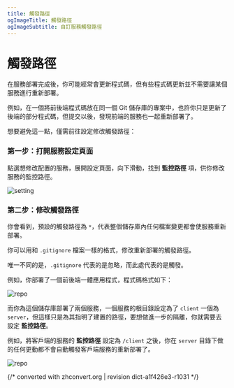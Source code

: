 ```yaml
---
title: 觸發路徑
ogImageTitle: 觸發路徑
ogImageSubtitle: 自訂服務觸發路徑
---
```


# 觸發路徑

在服務部署完成後，你可能經常會更新程式碼，但有些程式碼更新並不需要讓某個服務進行重新部署。

例如，在一個將前後端程式碼放在同一個 Git 儲存庫的專案中，也許你只是更新了後端的部分程式碼，但提交以後，發現前端的服務也一起重新部署了。

想要避免這一點，僅需前往設定修改觸發路徑：

### 第一步：打開服務設定頁面

點選想修改配置的服務，展開設定頁面，向下滑動，找到 **監控路徑** 項，供你修改服務的監控路徑。

![setting](/deploy/watch-path/setting.zh-TW.png)

### 第二步：修改觸發路徑

你會看到，預設的觸發路徑為 `*`，代表整個儲存庫內任何檔案變更都會使服務重新部署。

你可以用和 `.gitignore` 檔案一樣的格式，修改重新部署的觸發路徑。

唯一不同的是，`.gitignore` 代表的是忽略，而此處代表的是觸發。

例如，你部署了一個前後端一體應用程式，程式碼格式如下：

![repo](/deploy/watch-path/repo.png)

而你為這個儲存庫部署了兩個服務，一個服務的根目錄設定為了 `client` 一個為 `server`，但這樣只是為其指明了建置的路徑，要想做進一步的隔離，你就需要去設定 **監控路徑**。

例如，將客戶端的服務的 **監控路徑** 設定為 `/client` 之後，你在 `server` 目錄下做的任何更動都不會自動觸發客戶端服務的重新部署了。

![repo](/deploy/watch-path/save.zh-TW.png)

{/* converted with zhconvert.org | revision dict-a1f426e3-r1031 */}
